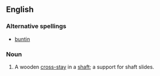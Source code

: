 ==English==

===Alternative spellings===
* [[buntin]]

===Noun===
{{en-noun}}

# A wooden [[cross-stay]] in a [[shaft]]; a support for shaft slides.